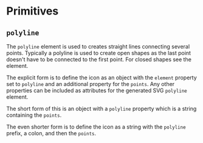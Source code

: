
# Primitives

## `polyline`

The `polyline` element is used to creates straight lines connecting several
points. Typically a polyline is used to create open shapes as the last point
doesn't have to be connected to the first point. For closed shapes see
the <Link to="/primitives/polygon" text="polygon"/> element.

The explicit form is to define the icon as an object with the `element`
property set to `polyline` and an additional property for the `points`. Any
other properties can be included as attributes for the generated SVG
`polyline` element.

<MDNElementLink element="polyline"/>

<Example
  Component={Component}
  code={Source}
  expand
/>

The short form of this is an object with a `polyline` property which is a
string containing the `points`.

<Example
  Component={Short}
  code={ShortSrc}
  expand
  undent={2}
/>

The even shorter form is to define the icon as a string with the `polyline`
prefix, a colon, and then the `points`.

<Example
  Component={String}
  code={StringSrc}
  expand
  undent={2}
/>
